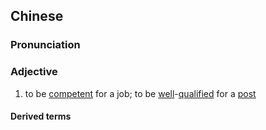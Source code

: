 {{also|称职}}
==Chinese==
{{zh-forms|s=称职}}

===Pronunciation===
{{zh-pron
|m=稱zhí
|c=can3 zik1,cing3 zik1
|h=pfs=chhṳn-chṳt
|mn=tw:chheng-chit/xm:chhèng-chit
|cat=a
}}

===Adjective===
{{zh-adj}}

# to be [[competent]] for a job; to be [[well]]-[[qualified]] for a [[post]]

====Derived terms====
{{zh-der|不稱職}}